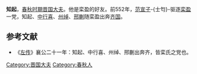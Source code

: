 {{模板:Infobox 先秦人物
|名称= 知起
|姓=
|氏=[[知氏|知]]
|名=起
|字=
|别名=
|别字=
|谥号=
|时代=春秋
|国家=[[晋国|晋]] 
|身份=晋国大夫
|出生=
|逝世=
|父=
}}
'''知起'''，[[春秋时期|春秋时期]][[晋国|晋国]][[大夫|大夫]]。他是栾盈的好友。前552年，[[范宣子|范宣子]]-{士匄}-驱逐[[栾盈|栾盈]]一党，知起、[[中行喜|中行喜]]、[[州绰|州绰]]、[[邢蒯|邢蒯]]随栾盈出奔[[齐国|齐国]]。
==参考文献==
*《[[左传|左传]]》襄公二十一年：知起、中行喜、州绰、邢蒯出奔齐，皆栾氏之党也。
[[Category:晋国大夫|Category:晋国大夫]]
[[Category:春秋人|Category:春秋人]]